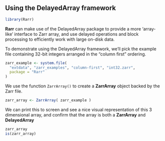 
## Using the **DelayedArray** framework

```r
library(Rarr)
```

**Rarr** can make use of the DelayedArray package to provide a more 'array-like' 
interface to Zarr array, and use delayed operations and block processing to 
efficiently work with large on-disk data.

To demonstrate using the DelayedArray framework, we'll pick the example file containing
32-bit integers arranged in the "column first" ordering.

```r
zarr_example <- system.file(
  "extdata", "zarr_examples", "column-first", "int32.zarr",
  package = "Rarr"
)
```

We use the function `ZarrArray()` to create a **ZarrArray** object backed by the Zarr file.

```r
zarr_array <- ZarrArray( zarr_example )
```

We can print this to screen and see a nice visual representation of this 3 dimensional array, 
and confirm that the array is both a **ZarrArray** and **DelayedArray**

```r
zarr_array
is(zarr_array)
```

